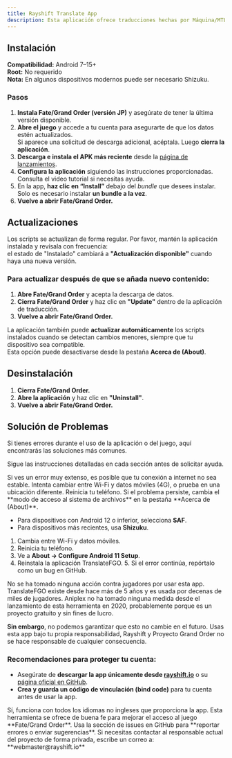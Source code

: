 ```yaml
---
title: Rayshift Translate App
description: Esta aplicación ofrece traducciones hechas por Máquina/MTL (Deepl) y manuales de eventos e historias recientes (al inglés) del juego en el Servidor JP y traducciones manuales al Español de la historia principal y diversos Eventos e Interludios, esta última utilizando la traducción oficial del Servidor NA. Además, traducciones al Francés, Indonesio, Ruso, Portugués y Árabe.
---
```



<GithubInfo owner="rayshift" repo="translatefgo" />

## Instalación

**Compatibilidad:** Android 7–15+  
**Root:** No requerido  
**Nota:** En algunos dispositivos modernos puede ser necesario Shizuku.

### Pasos

1. **Instala Fate/Grand Order (versión JP)** y asegúrate de tener la última versión disponible.
2. **Abre el juego** y accede a tu cuenta para asegurarte de que los datos estén actualizados.  
   Si aparece una solicitud de descarga adicional, acéptala. Luego **cierra la aplicación**.
3. **Descarga e instala el APK más reciente** desde la [página de lanzamientos](#).
4. **Configura la aplicación** siguiendo las instrucciones proporcionadas.  
   Consulta el video tutorial si necesitas ayuda.
5. En la app, **haz clic en “Install”** debajo del _bundle_ que desees instalar.  
   Solo es necesario instalar **un bundle a la vez**.
6. **Vuelve a abrir Fate/Grand Order.**

## Actualizaciones

Los scripts se actualizan de forma regular. Por favor, mantén la aplicación instalada y revísala con frecuencia:  
el estado de "Instalado" cambiará a **"Actualización disponible"** cuando haya una nueva versión.

### Para actualizar después de que se añada nuevo contenido:

1. **Abre Fate/Grand Order** y acepta la descarga de datos.
2. **Cierra Fate/Grand Order** y haz clic en **"Update"** dentro de la aplicación de traducción.
3. **Vuelve a abrir Fate/Grand Order.**

La aplicación también puede **actualizar automáticamente** los scripts instalados cuando se detectan cambios menores, siempre que tu dispositivo sea compatible.  
Esta opción puede desactivarse desde la pestaña **Acerca de (About)**.

## Desinstalación

1. **Cierra Fate/Grand Order.**
2. **Abre la aplicación** y haz clic en **"Uninstall"**.
3. **Vuelve a abrir Fate/Grand Order.**

## Solución de Problemas

Si tienes errores durante el uso de la aplicación o del juego, aquí encontrarás las soluciones más comunes.

Sigue las instrucciones detalladas en cada sección antes de solicitar ayuda.

<Accordions type="single">
<Accordion title="Problemas de conexión o errores largos">
Si ves un error muy extenso, es posible que tu conexión a internet no sea estable.  
Intenta cambiar entre Wi-Fi y datos móviles (4G), o prueba en una ubicación diferente.
</Accordion>

<Accordion title="Errores como 'Asset database is corrupt' o 'Failed to read beyond the end of the stream'">
Reinicia tu teléfono. Si el problema persiste, cambia el **modo de acceso al
sistema de archivos** en la pestaña **Acerca de (About)**.

- Para dispositivos con Android 12 o inferior, selecciona **SAF**.
- Para dispositivos más recientes, usa **Shizuku**.

</Accordion>

<Accordion title="Error 'An internal error has occurred'">

1. Cambia entre Wi-Fi y datos móviles.
2. Reinicia tu teléfono.
3. Ve a **About → Configure Android 11 Setup**.
4. Reinstala la aplicación TranslateFGO. 5. Si el error continúa, repórtalo como
   un bug en GitHub.

</Accordion>

<Accordion title="¿Es seguro usar esta aplicación? ¿Me pueden banear?">
No se ha tomado ninguna acción contra jugadores por usar esta app. TranslateFGO existe desde hace más de 5 años y es usada por decenas de miles de jugadores. Aniplex no ha tomado ninguna medida desde el lanzamiento de esta herramienta en 2020, probablemente porque es un proyecto gratuito y sin fines de lucro.

**Sin embargo**, no podemos garantizar que esto no cambie en el futuro.
Usas esta app bajo tu propia responsabilidad, Rayshift y Proyecto Grand Order no se hace responsable de cualquier consecuencia.

### Recomendaciones para proteger tu cuenta:

- Asegúrate de **descargar la app únicamente desde [rayshift.io](https://rayshift.io)** o su [página oficial en GitHub](#).
- **Crea y guarda un código de vinculación (bind code)** para tu cuenta antes de usar la app.

</Accordion>

<Accordion title="¿Funciona esto con la versión NA?">
  Sí, funciona con todos los idiomas no ingleses que proporciona la app.
</Accordion>

  <Accordion title="Información de contacto">
    Esta herramienta se ofrece de buena fe para mejorar el acceso al juego **Fate/Grand Order**.
    Usa la sección de issues en GitHub para **reportar errores o enviar sugerencias**.
Si necesitas contactar al responsable actual del proyecto de forma privada, escribe un correo a:  **webmaster@rayshift.io**
  </Accordion>
</Accordions>
